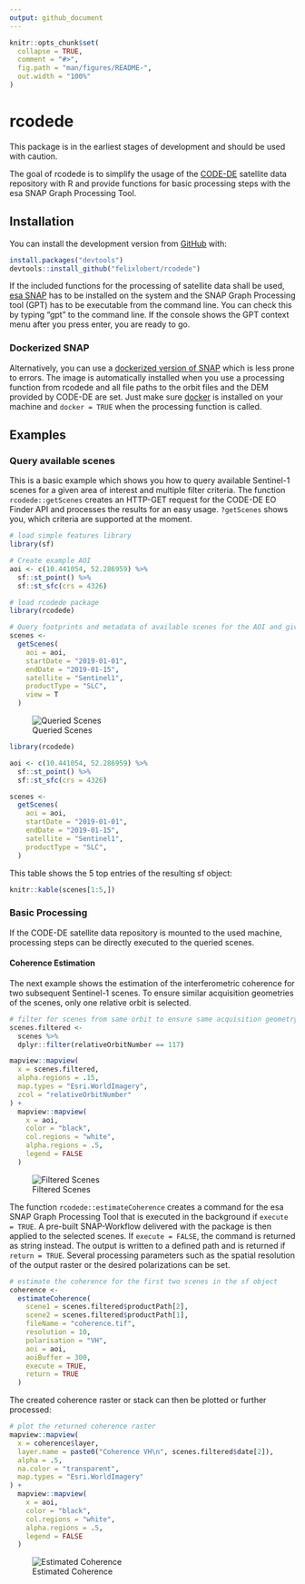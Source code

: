 ```yaml
---
output: github_document
---
```


<!-- README.md is generated from README.Rmd. Please edit that file -->

```r
knitr::opts_chunk$set(
  collapse = TRUE,
  comment = "#>",
  fig.path = "man/figures/README-",
  out.width = "100%"
)
```

# rcodede

<!-- badges: start -->
<!-- badges: end -->

This package is in the earliest stages of development and should be used with caution.

The goal of rcodede is to simplify the usage of the [CODE-DE](https://code-de.org/) satellite data repository with R and provide functions for basic processing steps with the esa SNAP Graph Processing Tool.

## Installation

You can install the development version from [GitHub](https://github.com/) with:

``` r
install.packages("devtools")
devtools::install_github("felixlobert/rcodede")
```

If the included functions for the processing of satellite data shall be used, [esa SNAP](http://step.esa.int/main/download/snap-download/) has to be installed on the system and the SNAP Graph Processing tool (GPT) has to be executable from the command line. You can check this by typing "gpt" to the command line. If the console shows the GPT context menu after you press enter, you are ready to go. 

### Dockerized SNAP

Alternatively, you can use a [dockerized version of SNAP](https://hub.docker.com/r/mundialis/esa-snap) which is less prone to errors. The image is automatically installed when you use a processing function from rcodede and all file paths to the orbit files and the DEM provided by CODE-DE are set. Just make sure [docker](https://docs.docker.com/get-docker/) is installed on your machine and `docker = TRUE` when the processing function is called.

## Examples

### Query available scenes

This is a basic example which shows you how to query available Sentinel-1 scenes for a given area of interest and multiple filter criteria. The function `rcodede::getScenes` creates an HTTP-GET request for the CODE-DE EO Finder API and processes the results for an easy usage. `?getScenes` shows you, which criteria are supported at the moment.

```r
# load simple features library
library(sf)

# Create example AOI
aoi <- c(10.441054, 52.286959) %>%
  sf::st_point() %>%
  sf::st_sfc(crs = 4326)

# load rcodede package
library(rcodede)

# Query footprints and metadata of available scenes for the AOI and given criteria
scenes <- 
  getScenes(
    aoi = aoi,
    startDate = "2019-01-01",
    endDate = "2019-01-15",
    satellite = "Sentinel1",
    productType = "SLC",
    view = T
  )
```
![Queried Scenes](man/figures/scenes.png)

```r
library(rcodede)

aoi <- c(10.441054, 52.286959) %>%
  sf::st_point() %>%
  sf::st_sfc(crs = 4326)

scenes <- 
  getScenes(
    aoi = aoi,
    startDate = "2019-01-01",
    endDate = "2019-01-15",
    satellite = "Sentinel1",
    productType = "SLC",
  )
```
This table shows the 5 top entries of the resulting sf object:

```r
knitr::kable(scenes[1:5,])
```

### Basic Processing

If the CODE-DE satellite data repository is mounted to the used machine, processing steps can be directly executed to the queried scenes. 

#### Coherence Estimation

The next example shows the estimation of the interferometric coherence for two subsequent Sentinel-1 scenes. To ensure similar acquisition geometries of the scenes, only one relative orbit is selected.

```r
# filter for scenes from same orbit to ensure same acquisition geometry
scenes.filtered <-
  scenes %>%
  dplyr::filter(relativeOrbitNumber == 117)

mapview::mapview(
  x = scenes.filtered,
  alpha.regions = .15,
  map.types = "Esri.WorldImagery",
  zcol = "relativeOrbitNumber"
) +
  mapview::mapview(
    x = aoi,
    color = "black",
    col.regions = "white",
    alpha.regions = .5,
    legend = FALSE
  )
```
![Filtered Scenes](man/figures/scenesFiltered.png)

The function `rcodede::estimateCoherence` creates a command for the esa SNAP Graph Processing Tool that is executed in the background if `execute = TRUE`. A pre-built SNAP-Workflow delivered with the package is then applied to the selected scenes. If `execute = FALSE`, the command is returned as string instead. The output is written to a defined path and is returned if `return = TRUE`. Several processing parameters such as the spatial resolution of the output raster or the desired polarizations can be set.

```r
# estimate the coherence for the first two scenes in the sf object
coherence <-
  estimateCoherence(
    scene1 = scenes.filtered$productPath[2],
    scene2 = scenes.filtered$productPath[1],
    fileName = "coherence.tif",
    resolution = 10,
    polarisation = "VH",
    aoi = aoi,
    aoiBuffer = 300,
    execute = TRUE,
    return = TRUE
  )
```

The created coherence raster or stack can then be plotted or further processed:

```r
# plot the returned coherence raster
mapview::mapview(
  x = coherence$layer,
  layer.name = paste0("Coherence VH\n", scenes.filtered$date[2]),
  alpha = .5,
  na.color = "transparent",
  map.types = "Esri.WorldImagery"
) +
  mapview::mapview(
    x = aoi,
    color = "black",
    col.regions = "white",
    alpha.regions = .5,
    legend = FALSE
  )
```
![Estimated Coherence](man/figures/coherence.png)

